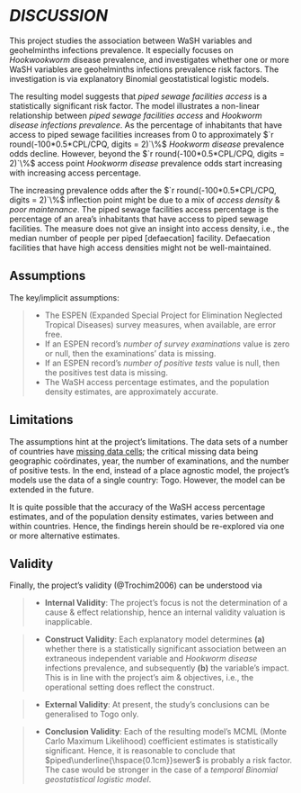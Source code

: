 
# *DISCUSSION* \label{chapter:discussion}

This project studies the association between WaSH variables and geohelminths infections prevalence.  It especially focuses on *Hookwookworm* disease prevalence, and investigates whether one or more WaSH variables are geohelminths infections prevalence risk factors.  The investigation is via explanatory Binomial geostatistical logistic models.

\vspace{10pt}

The resulting model suggests that *piped sewage facilities access* is a statistically significant risk factor.  The model illustrates a non-linear relationship between *piped sewage facilities access* and *Hookworm disease infections prevalence*.  As the percentage of inhabitants that have access to piped sewage facilities increases from $0$ to approximately $`r round(-100*0.5*CPL/CPQ, digits = 2)`\%$ *Hookworm disease* prevalence odds decline.  However, beyond the $`r round(-100*0.5*CPL/CPQ, digits = 2)`\%$ access point *Hookworm disease* prevalence odds start increasing with increasing access percentage.

\vspace{10pt}

The increasing prevalence odds after the $`r round(-100*0.5*CPL/CPQ, digits = 2)`\%$ inflection point might be due to a mix of *access density* & *poor maintenance*.  The piped sewage facilities access percentage is the percentage of an area’s inhabitants that have access to piped sewage facilities. The measure does not give an insight into access density, i.e., the median number of people per piped [defaecation] facility. Defaecation facilities that have high access densities might not be well-maintained.

## Assumptions

\noindent The key/implicit assumptions:

> * The ESPEN (Expanded Special Project for Elimination Neglected Tropical Diseases) survey measures, when available, are error free.\newline
> * If an ESPEN record's *number of survey examinations* value is zero or null, then the examinations' data is missing.\newline
> * If an ESPEN record's *number of positive tests* value is null, then the positives test data is missing.\newline
> * The WaSH access percentage estimates, and the population density estimates, are approximately accurate.\newline


## Limitations

The assumptions hint at the project's limitations.  The data sets of a number of countries have [missing data cells](https://helminthiases.github.io/data/missing.html#missing-spatiotemporal-data); the critical missing data being geographic co&ouml;rdinates, year, the number of examinations, and the number of positive tests.  In the end, instead of a place agnostic model, the project's models use the data of a single country: Togo.  However, the model can be extended in the future.

\vspace{10pt}

It is quite possible that the accuracy of the WaSH access percentage estimates, and of the population density estimates, varies between and within countries.  Hence, the findings herein should be re-explored via one or more alternative estimates.


## Validity

\noindent Finally, the project's validity (@Trochim2006) can be understood via

> * **Internal Validity**: The project's focus is not the determination of a cause & effect relationship, hence an internal validity valuation is inapplicable.

> * **Construct Validity**: Each explanatory model determines **(a)** whether there is a statistically significant association between an extraneous independent variable and *Hookworm disease* infections prevalence, and subsequently **(b)** the variable's impact.  This is in line with the project's aim & objectives, i.e., the operational setting does reflect the construct.

> * **External Validity**: At present, the study's conclusions can be generalised to Togo only.

> * **Conclusion Validity**: Each of the resulting model's MCML (Monte Carlo Maximum Likelihood) coefficient estimates is statistically significant.  Hence, it is reasonable to conclude that $piped\underline{\hspace{0.1cm}}sewer$ is probably a risk factor. The case would be stronger in the case of a *temporal Binomial geostatistical logistic model*.
